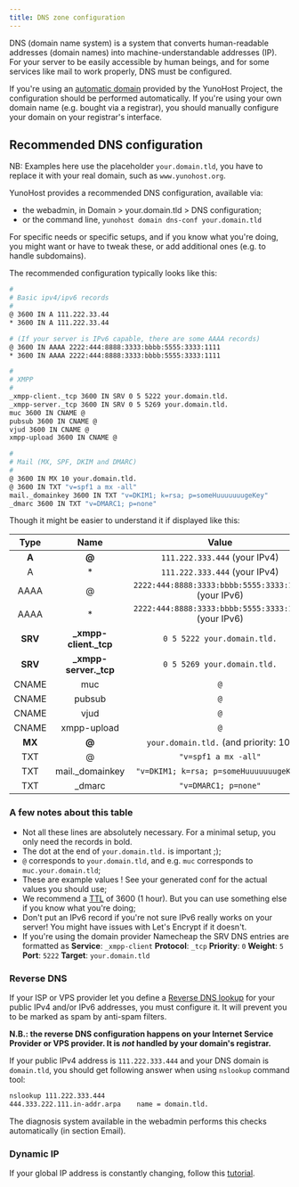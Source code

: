 ```yaml
---
title: DNS zone configuration
---
```


DNS (domain name system) is a system that converts human-readable addresses
(domain names) into machine-understandable addresses (IP). For your server to be
easily accessible by human beings, and for some services like mail to work
properly, DNS must be configured.

If you're using an [automatic domain](/administer/tutorials/domains/dns_nohost_me) provided by the YunoHost Project, the configuration should be
performed automatically. If you're using your own domain name (e.g. bought via
a registrar), you should manually configure your domain on your registrar's
interface.

## Recommended DNS configuration

NB: Examples here use the placeholder `your.domain.tld`, you have to replace it with your real domain, such as `www.yunohost.org`.

YunoHost provides a recommended DNS configuration, available via:

- the webadmin, in Domain > your.domain.tld > DNS configuration;
- or the command line, `yunohost domain dns-conf your.domain.tld`

For specific needs or specific setups, and if you know what you're doing, you
might want or have to tweak these, or add additional ones (e.g. to handle
subdomains).

The recommended configuration typically looks like this:

```bash
#
# Basic ipv4/ipv6 records
#
@ 3600 IN A 111.222.33.44
* 3600 IN A 111.222.33.44

# (If your server is IPv6 capable, there are some AAAA records)
@ 3600 IN AAAA 2222:444:8888:3333:bbbb:5555:3333:1111
* 3600 IN AAAA 2222:444:8888:3333:bbbb:5555:3333:1111

#
# XMPP
#
_xmpp-client._tcp 3600 IN SRV 0 5 5222 your.domain.tld.
_xmpp-server._tcp 3600 IN SRV 0 5 5269 your.domain.tld.
muc 3600 IN CNAME @
pubsub 3600 IN CNAME @
vjud 3600 IN CNAME @
xmpp-upload 3600 IN CNAME @

#
# Mail (MX, SPF, DKIM and DMARC)
#
@ 3600 IN MX 10 your.domain.tld.
@ 3600 IN TXT "v=spf1 a mx -all"
mail._domainkey 3600 IN TXT "v=DKIM1; k=rsa; p=someHuuuuuuugeKey"
_dmarc 3600 IN TXT "v=DMARC1; p=none"
```

Though it might be easier to understand it if displayed like this:

| Type    | Name                   | Value                                                 |
| :-----: | :--------------------: | :--------------------------------------------------:  |
|  **A**  |   **@**                |  `111.222.333.444` (your IPv4)                        |
|    A    |   *                    |  `111.222.333.444` (your IPv4)                        |
|  AAAA   |   @                    |  `2222:444:8888:3333:bbbb:5555:3333:1111` (your IPv6) |
|  AAAA   |   *                    |  `2222:444:8888:3333:bbbb:5555:3333:1111` (your IPv6) |
| **SRV** | **_xmpp-client._tcp**  |  `0 5 5222 your.domain.tld.`                          |
| **SRV** | **_xmpp-server._tcp**  |  `0 5 5269 your.domain.tld.`                          |
|  CNAME  |   muc                  |  `@`                                                  |
|  CNAME  |   pubsub               |  `@`                                                  |
|  CNAME  |   vjud                 |  `@`                                                  |
|  CNAME  |   xmpp-upload          |  `@`                                                  |
| **MX**  | **@**                  |  `your.domain.tld.`     (and priority: 10)            |
|   TXT   |   @                    |  `"v=spf1 a mx -all"`               |
|   TXT   |  mail._domainkey       |  `"v=DKIM1; k=rsa; p=someHuuuuuuugeKey"`              |
|   TXT   |  _dmarc                |  `"v=DMARC1; p=none"`                                 |

### A few notes about this table

- Not all these lines are absolutely necessary. For a minimal setup, you only need the records in bold.
- The dot at the end of `your.domain.tld.` is important ;);
- `@` corresponds to `your.domain.tld`, and e.g. `muc` corresponds to `muc.your.domain.tld`;
- These are example values ! See your generated conf for the actual values you should use;
- We recommend a [TTL](https://en.wikipedia.org/wiki/Time_to_live#DNS_records) of 3600 (1 hour). But you can use something else if you know what you're doing;
- Don't put an IPv6 record if you're not sure IPv6 really works on your server! You might have issues with Let's Encrypt if it doesn't.
- If you're using the domain provider Namecheap the SRV DNS entries are formatted as **Service**: `_xmpp-client` **Protocol**: `_tcp` **Priority**: `0` **Weight**: `5` **Port**: `5222` **Target**: `your.domain.tld`

### Reverse DNS

If your ISP or VPS provider let you define a [Reverse DNS
lookup](https://en.wikipedia.org/wiki/Reverse_DNS_lookup) for your public IPv4
and/or IPv6 addresses, you must configure it. It will prevent you to be marked as
spam by anti-spam filters.

**N.B.: the reverse DNS configuration happens on your Internet Service Provider or VPS provider. It is *not* handled by your domain's registrar.**

If your public IPv4 address is `111.222.333.444` and your DNS
domain is `domain.tld`, you should get following answer when using `nslookup`
command tool:

```bash
nslookup 111.222.333.444
444.333.222.111.in-addr.arpa    name = domain.tld.
```

The diagnosis system available in the webadmin performs this checks automatically (in section Email).

### Dynamic IP

If your global IP address is constantly changing, follow this [tutorial](/administer/tutorials/domains/dns_dynamicip).
